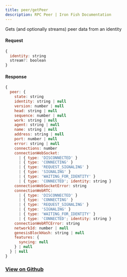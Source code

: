 ```yaml
---
title: peer/getPeer
description: RPC Peer | Iron Fish Documentation
---
```


Gets (and optionally streams) peer data from an identity

#### Request

```js
{
  identity: string
  stream?: boolean
}
```

#### Response

```js
{
  peer: {
    state: string
    identity: string | null
    version: number | null
    head: string | null
    sequence: number | null
    work: string | null
    agent: string | null
    name: string | null
    address: string | null
    port: number | null
    error: string | null
    connections: number
    connectionWebSocket:
      | { type: 'DISCONNECTED' }
      | { type: 'CONNECTING' }
      | { type: 'REQUEST_SIGNALING' }
      | { type: 'SIGNALING' }
      | { type: 'WAITING_FOR_IDENTITY' }
      | { type: 'CONNECTED'; identity: string }
    connectionWebSocketError: string
    connectionWebRTC:
      | { type: 'DISCONNECTED' }
      | { type: 'CONNECTING' }
      | { type: 'REQUEST_SIGNALING' }
      | { type: 'SIGNALING' }
      | { type: 'WAITING_FOR_IDENTITY' }
      | { type: 'CONNECTED'; identity: string }
    connectionWebRTCError: string
    networkId: number | null
    genesisBlockHash: string | null
    features: {
      syncing: null
    } | null
  } | null
}
```

### [View on Github](https://github.com/iron-fish/ironfish/blob/master/ironfish/src/rpc/routes/peer/getPeer.ts)
